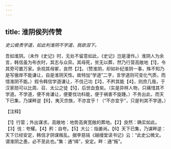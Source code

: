 ```yaml
---
---
---
```

title: 淮阴侯列传赞
---



*史公极贵学道，如此判淮阴不学道，我欲泪下。*

吾如淮阴。（未作《史记》时，无处不留意如此，《史记》岂是漫作。）淮阴人为余言，韩信虽为布衣时，其志与众异。其母死，贫无以葬，然乃行营高敞地【1】，令其旁可置万家。余视其母冢，良然【2】。（赞淮阴，却如补纪淮阴一事，殊不知乃是写傲岸不能谦让，自是淮阴天性。故特加“学道”二字，言学道则可变化气质，而惜淮阴不能。）假令韩信学道谦让，不伐己功【3】，不矜其能【4】，则庶几哉，于汉家勋可以比周、召、太公之徒【5】，后世血食矣。（实是异样人物，只痛惜其不学道。不学道，便不肯谦让，便要伐功科能，便于祸害不旋踵。）不务出此，而天下已集，乃谋畔逆【6】，夷灭宗族，不亦宜乎！（“不亦宜乎”，只是判其不学道。）

【注释】

【1】行营；外出谋求。高敞地：地势高爽宽敞的葬地。【2】良然：确实如此。【3】伐：夸耀。【4】矜：自夸。【5】大公：指姜尚。【6】天下已集，乃谋畔逆：天下已经安定，韩信才阴谋叛乱。据李慈铭《越缦堂读书记》云：“此史公微文。谓淮阴之愚，必不至此也。”集：通“缉”，安定。畔：通“叛”。